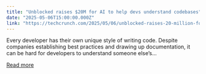```yaml
---
title: "Unblocked raises $20M for AI to help devs understand codebases"
date: "2025-05-06T15:00:00.000Z"
link: "https://techcrunch.com/2025/05/06/unblocked-raises-20-million-for-its-ai-assistant-to-help-devs-understand-legacy-codebases/"
---
```


Every developer has their own unique style of writing code. Despite companies establishing best practices and drawing up documentation, it can be hard for developers to understand someone else&#8217;s...

[Read more](https://techcrunch.com/2025/05/06/unblocked-raises-20-million-for-its-ai-assistant-to-help-devs-understand-legacy-codebases/)
